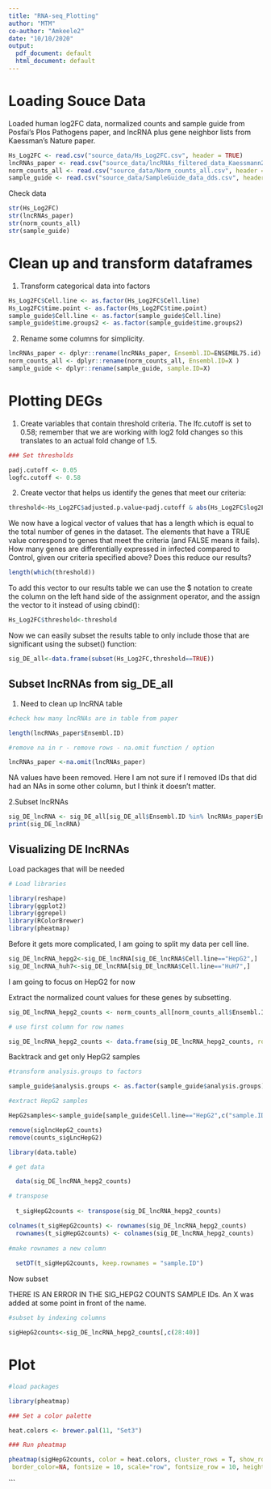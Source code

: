 ```yaml
---
title: "RNA-seq_Plotting"
author: "MTM"
co-author: "Amkeele2"
date: "10/10/2020"
output:
  pdf_document: default
  html_document: default
---
```


# Loading Souce Data 

Loaded human log2FC data, normalized counts and sample guide from Posfai's Plos Pathogens paper, and lncRNA plus gene neighbor lists from Kaessman's Nature paper.

```r
Hs_Log2FC <- read.csv("source_data/Hs_Log2FC.csv", header = TRUE)
lncRNAs_paper <- read.csv("source_data/lncRNAs_filtered_data_Kaessmann2019.csv", header= TRUE)
norm_counts_all <- read.csv("source_data/Norm_counts_all.csv", header = TRUE)
sample_guide <- read.csv("source_data/SampleGuide_data_dds.csv", header = TRUE)

```

Check data

```r
str(Hs_Log2FC)
str(lncRNAs_paper)
str(norm_counts_all)
str(sample_guide)
```

# Clean up and transform dataframes

1. Transform categorical data into factors
```r
Hs_Log2FC$Cell.line <- as.factor(Hs_Log2FC$Cell.line)
Hs_Log2FC$time.point <- as.factor(Hs_Log2FC$time.point)
sample_guide$Cell.line <- as.factor(sample_guide$Cell.line)
sample_guide$time.groups2 <- as.factor(sample_guide$time.groups2)
```

2. Rename some columns for simplicity.

```r
lncRNAs_paper <- dplyr::rename(lncRNAs_paper, Ensembl.ID=ENSEMBL75.id)
norm_counts_all <- dplyr::rename(norm_counts_all, Ensembl.ID=X )
sample_guide <- dplyr::rename(sample_guide, sample.ID=X)
```


# Plotting DEGs

1. Create variables that contain threshold criteria. The lfc.cutoff is set to 0.58; remember that we are working with log2 fold changes so this translates to an actual fold change of 1.5.

```r
### Set thresholds

padj.cutoff <- 0.05
logfc.cutoff <- 0.58
```

2. Create vector that helps us identify the genes that meet our criteria:

```r
threshold<-Hs_Log2FC$adjusted.p.value<padj.cutoff & abs(Hs_Log2FC$log2FoldChange)>logfc.cutoff
```

We now have a logical vector of values that has a length which is equal to the total number of genes in the dataset. The elements that have a TRUE value correspond to genes that meet the criteria (and FALSE means it fails). How many genes are differentially expressed in infected compared to Control, given our criteria specified above? Does this reduce our results?

```r
length(which(threshold))
```

To add this vector to our results table we can use the $ notation to create the column on the left hand side of the assignment operator, and the assign the vector to it instead of using cbind():

```r
Hs_Log2FC$threshold<-threshold
```

Now we can easily subset the results table to only include those that are significant using the subset() function:

```r
sig_DE_all<-data.frame(subset(Hs_Log2FC,threshold==TRUE))
```

## Subset lncRNAs from sig_DE_all

1. Need to clean up lncRNA table

```r
#check how many lncRNAs are in table from paper

length(lncRNAs_paper$Ensembl.ID)

#remove na in r - remove rows - na.omit function / option

lncRNAs_paper <-na.omit(lncRNAs_paper)

```

NA values have been removed. Here I am not sure if I removed IDs that did had an NAs in some other column, but I think it doesn't matter. 

2.Subset lncRNAs

```r
sig_DE_lncRNA <- sig_DE_all[sig_DE_all$Ensembl.ID %in% lncRNAs_paper$Ensembl.ID,]
print(sig_DE_lncRNA)
```

## Visualizing DE lncRNAs

Load packages that will be needed
```r

# Load libraries

library(reshape)
library(ggplot2)
library(ggrepel)
library(RColorBrewer)
library(pheatmap)

```

Before it gets more complicated, I am going to split my data per cell line.

```r
sig_DE_lncRNA_hepg2<-sig_DE_lncRNA[sig_DE_lncRNA$Cell.line=="HepG2",]
sig_DE_lncRNA_huh7<-sig_DE_lncRNA[sig_DE_lncRNA$Cell.line=="HuH7",]
```

I am going to focus on HepG2 for now

Extract the normalized count values for these genes by subsetting.

```r
sig_DE_lncRNA_hepg2_counts <- norm_counts_all[norm_counts_all$Ensembl.ID %in% sig_DE_lncRNA_hepg2$Ensembl.ID,]

# use first column for row names

sig_DE_lncRNA_hepg2_counts <- data.frame(sig_DE_lncRNA_hepg2_counts, row.names = 1)

```

Backtrack and get only HepG2 samples

```r
#transform analysis.groups to factors

sample_guide$analysis.groups <- as.factor(sample_guide$analysis.groups)

#extract HepG2 samples

HepG2samples<-sample_guide[sample_guide$Cell.line=="HepG2",c("sample.ID","analysis.groups")]
```

```r
remove(siglncHepG2_counts)
remove(counts_sigLncHepG2)
```

```r
library(data.table)

# get data

  data(sig_DE_lncRNA_hepg2_counts)

# transpose
  
  t_sigHepG2counts <- transpose(sig_DE_lncRNA_hepg2_counts)

colnames(t_sigHepG2counts) <- rownames(sig_DE_lncRNA_hepg2_counts)
  rownames(t_sigHepG2counts) <- colnames(sig_DE_lncRNA_hepg2_counts)  
  
#make rownames a new column
  
  setDT(t_sigHepG2counts, keep.rownames = "sample.ID")
```

Now subset

THERE IS AN ERROR IN THE SIG_HEPG2 COUNTS SAMPLE IDs. An X was added at some point in front of the name.

```r
#subset by indexing columns

sigHepG2counts<-sig_DE_lncRNA_hepg2_counts[,c(28:40)]
```

# Plot

```r
#load packages

library(pheatmap)

### Set a color palette

heat.colors <- brewer.pal(11, "Set3")

### Run pheatmap

pheatmap(sigHepG2counts, color = heat.colors, cluster_rows = T, show_rownames=T,
 border_color=NA, fontsize = 10, scale="row", fontsize_row = 10, height=5, width = 5)
```
```


